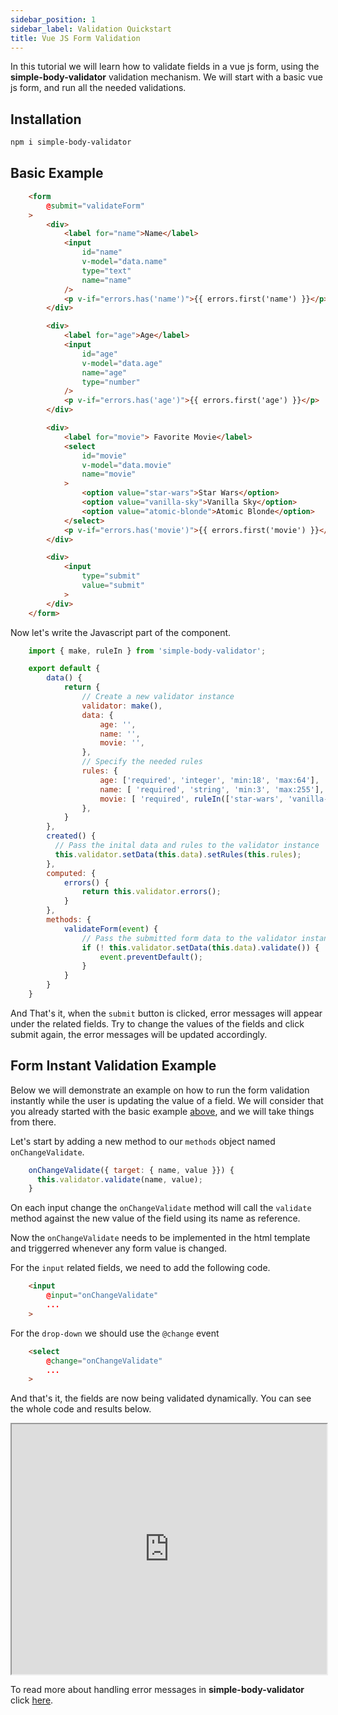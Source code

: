 ```yaml
---
sidebar_position: 1
sidebar_label: Validation Quickstart
title: Vue JS Form Validation
---
```


In this tutorial we will learn how to validate fields in a vue js form, using the **simple-body-validator** validation
mechanism. We will start with a basic vue js form, and run all the needed validations.

## Installation

```bash
npm i simple-body-validator
```

## Basic Example

```html
    <form
        @submit="validateForm"
    >
        <div>
            <label for="name">Name</label>
            <input
                id="name"
                v-model="data.name"
                type="text"
                name="name"
            />
            <p v-if="errors.has('name')">{{ errors.first('name') }}</p>
        </div>

        <div>
            <label for="age">Age</label>
            <input
                id="age"
                v-model="data.age"
                name="age"
                type="number"
            />
            <p v-if="errors.has('age')">{{ errors.first('age') }}</p>
        </div>

        <div>
            <label for="movie"> Favorite Movie</label>
            <select
                id="movie"
                v-model="data.movie"
                name="movie"
            >
                <option value="star-wars">Star Wars</option>
                <option value="vanilla-sky">Vanilla Sky</option>
                <option value="atomic-blonde">Atomic Blonde</option>
            </select>
            <p v-if="errors.has('movie')">{{ errors.first('movie') }}</p>
        </div>

        <div>
            <input
                type="submit"
                value="submit"
            >
        </div>
    </form>
```

Now let's write the Javascript part of the component.

```js
    import { make, ruleIn } from 'simple-body-validator';

    export default {
        data() {
            return {
                // Create a new validator instance
                validator: make(),
                data: {
                    age: '',
                    name: '',
                    movie: '',
                },
                // Specify the needed rules
                rules: {
                    age: ['required', 'integer', 'min:18', 'max:64'],
                    name: [ 'required', 'string', 'min:3', 'max:255'],
                    movie: [ 'required', ruleIn(['star-wars', 'vanilla-sky', 'atomic-blonde'])],
                },
            }
        },
        created() {
          // Pass the inital data and rules to the validator instance
          this.validator.setData(this.data).setRules(this.rules);
        },
        computed: {
            errors() {
                return this.validator.errors();
            }
        },
        methods: {
            validateForm(event) {
                // Pass the submitted form data to the validator instance and run the validation
                if (! this.validator.setData(this.data).validate()) {
                    event.preventDefault();
                }
            }
        }
    }
```

And That's it, when the <code>submit</code> button is clicked, error messages will appear under the related fields.
Try to change the values of the fields and click submit again, the error messages will be updated accordingly.

## Form Instant Validation Example

Below we will demonstrate an example on how to run the form validation instantly while the user is updating the value of a field.
We will consider that you already started with the basic example [above](/vue/validation-quickstart#basic-example), and we will take things from there.

Let's start by adding a new method to our <code>methods</code> object named <code>onChangeValidate</code>.

```js
    onChangeValidate({ target: { name, value }}) {
      this.validator.validate(name, value);
    }
```

On each input change the <code>onChangeValidate</code> method will call the <code>validate</code> method against
the new value of the field using its name as reference.

Now the <code>onChangeValidate</code> needs to be implemented in the html template and triggerred whenever any form value is changed.

For the <code>input</code> related fields, we need to add the following code.

```html
    <input
        @input="onChangeValidate"
        ...
    >
```

For the <code>drop-down</code> we should use the <code>@change</code> event

```html
    <select
        @change="onChangeValidate"
        ...
    >
```
And that's it, the fields are now being validated dynamically. You can see the whole code and results below.

<p>
    <iframe width="100%" height="400px" src="https://stackblitz.com/edit/vue-qfh9ew?ctl=1&embed=1&file=src/App.vue"> </iframe>
</p>

To read more about handling error messages in **simple-body-validator** click [here](/error-messages/working-with-error-messages).
